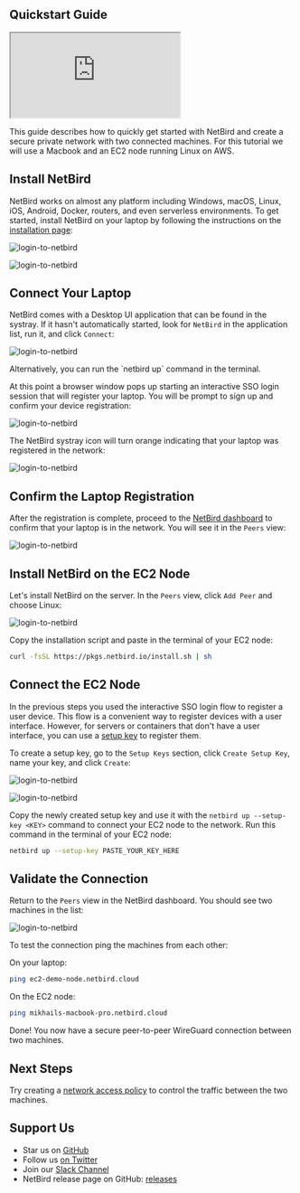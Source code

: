

## Quickstart Guide

<div className="videowrapper">
    <iframe src="https://www.youtube.com/embed/JRCZy4rLi-c" allow="fullscreen;"></iframe>
</div>

This guide describes how to quickly get started with NetBird and create a secure private network with two connected machines.
For this tutorial we will use a Macbook and an EC2 node running Linux on AWS.

## Install NetBird

NetBird works on almost any platform including Windows, macOS, Linux, iOS, Android, Docker, routers, and even serverless environments.
To get started, install NetBird on your laptop by following the instructions on the [installation page](https://app.netbird.io/install):

<p>
    <img src="/docs-static/img/getting-started/add-peer.png" alt="login-to-netbird" className="imagewrapper"/>
</p>
<p>
    <img src="/docs-static/img/getting-started/mac-installation.png" alt="login-to-netbird" className="imagewrapper"/>
</p>

## Connect Your Laptop
NetBird comes with a Desktop UI application that can be found in the systray. If it hasn't automatically started, look
for `NetBird` in the application list, run it, and click `Connect`:

<p>
    <img src="/docs-static/img/getting-started/systray.png" alt="login-to-netbird" className="imagewrapper"/>
</p>

<Note>
    Alternatively, you can run the `netbird up` command in the terminal.
</Note>

At this point a browser window pops up starting an interactive SSO login session that will register your laptop.
You will be prompt to sign up and confirm your device registration:

<p>
    <img src="/docs-static/img/getting-started/device-confirmation.png" alt="login-to-netbird" className="imagewrapper-big"/>
</p>

The NetBird systray icon will turn orange indicating that your laptop was registered in the network:

<p>
    <img src="/docs-static/img/getting-started/systray-connected.png" alt="login-to-netbird" className="imagewrapper"/>
</p>

## Confirm the Laptop Registration

After the registration is complete, proceed to the [NetBird dashboard](https://app.netbid.io) to confirm that your
laptop is in the network. You will see it in the `Peers` view:

<p>
    <img src="/docs-static/img/getting-started/dashboard.png" alt="login-to-netbird" className="imagewrapper-big"/>

</p>

## Install NetBird on the EC2 Node

Let's install NetBird on the server. In the `Peers` view, click `Add Peer` and choose Linux:

<p>
    <img src="/docs-static/img/getting-started/add-linux-peer.png" alt="login-to-netbird" className="imagewrapper"/>
</p>

Copy the installation script and paste in the terminal of your EC2 node:

```bash
curl -fsSL https://pkgs.netbird.io/install.sh | sh
```

## Connect the EC2 Node

In the previous steps you used the interactive SSO login flow to register a user device. This flow is a convenient way to
register devices with a user interface. However, for servers or containers that don't have a user interface,
you can use a [setup key](/how-to/register-machines-using-setup-keys) to register them.

To create a setup key, go to the `Setup Keys` section, click `Create Setup Key`, name your key, and click `Create`:

<p>
    <img src="/docs-static/img/getting-started/setup-key.png" alt="login-to-netbird" className="imagewrapper"/>
</p>

<p>
    <img src="/docs-static/img/getting-started/setup-key-created.png" alt="login-to-netbird" className="imagewrapper"/>
</p>

Copy the newly created setup key and use it with the `netbird up --setup-key <KEY>` command to connect your EC2 node to the network.
Run this command in the terminal of your EC2 node:

```bash
netbird up --setup-key PASTE_YOUR_KEY_HERE
```

## Validate the Connection

Return to the `Peers` view in the NetBird dashboard. You should see two machines in the list:

<p>
    <img src="/docs-static/img/getting-started/peers.png" alt="login-to-netbird" className="imagewrapper-big"/>
</p>

To test the connection ping the machines from each other:

On your laptop:
```bash
ping ec2-demo-node.netbird.cloud
   ```

On the EC2 node:
 ```bash
ping mikhails-macbook-pro.netbird.cloud
   ```
Done! You now have a secure peer-to-peer WireGuard connection between two machines.

## Next Steps

Try creating a [network access policy](/how-to/manage-network-access) to control the traffic between the two machines.


## Support Us

- Star us on [GitHub](https://github.com/netbirdio/netbird)
- Follow us [on Twitter](https://twitter.com/netbird)
- Join our [Slack Channel](https://join.slack.com/t/netbirdio/shared_invite/zt-2utg2ncdz-W7LEB6toRBLE1Jca37dYpg)
- NetBird release page on GitHub: [releases](https://github.com/netbirdio/netbird/releases/latest)
